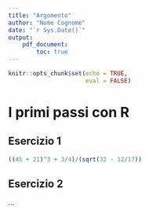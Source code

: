 ```yaml
---
title: "Argomento"
author: "Nome Cognome"
date: "`r Sys.Date()`"
output: 
    pdf_document:
        toc: true
---
```


```r
knitr::opts_chunk$set(echo = TRUE,
                      eval = FALSE)
```

# I primi passi con R

## Esercizio 1

```r
((45 + 21)^3 + 3/4)/(sqrt(32 - 12/17))
```

## Esercizio 2

...